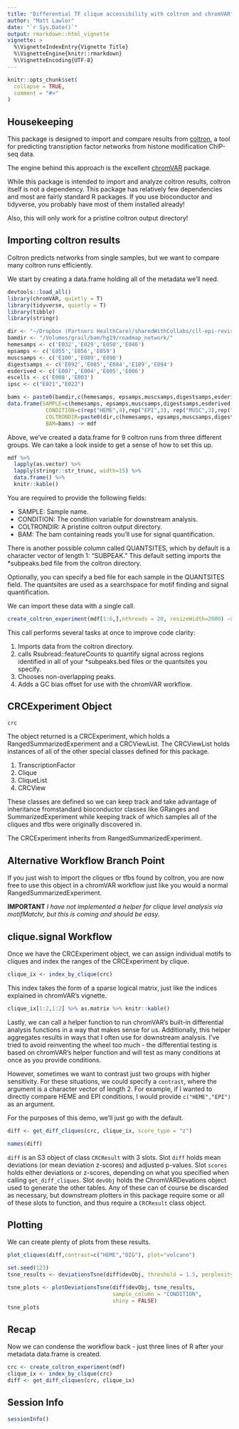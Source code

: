 ```yaml
---
title: "Differential TF clique accessibility with coltron and chromVAR"
author: "Matt Lawlor"
date: "`r Sys.Date()`"
output: rmarkdown::html_vignette
vignette: >
  %\VignetteIndexEntry{Vignette Title}
  %\VignetteEngine{knitr::rmarkdown}
  %\VignetteEncoding{UTF-8}
---
```


```r
knitr::opts_chunk$set(
  collapse = TRUE,
  comment = "#>"
)
```

## Housekeeping

This package is designed to import and compare results from
[coltron](https://pypi.org/project/coltron/), a tool for predicting 
transription factor networks from histone modification ChIP-seq data.

The engine behind this approach is the excellent [chromVAR](https://www.nature.com/articles/nmeth.4401) package.

While this package is intended to import and analyze coltron results, coltron itself 
is not a dependency. This package has relatively few dependencies and most 
are fairly standard R packages. If you use bioconductor and tidyverse, 
you probably have most of them installed already!

Also, this will only work for a pristine coltron output directory!

## Importing coltron results

Coltron predicts networks from single samples, but we want to 
compare many coltron runs efficiently.

We start by creating a data.frame holding all of the metadata we'll need.

```r
devtools::load_all()
library(chromVAR, quietly = T)
library(tidyverse, quietly = T)
library(tibble)
library(stringr)
```

```r
dir <- "~/Dropbox (Partners HealthCare)/sharedWithCollabs/cll-epi-revision/180413-fed-crc/crc/crc/"
bamdir <- "/Volumes/grail/bam/hg19/roadmap_network/"
hemesamps <- c('E032','E029','E050','E046')
epsamps <- c('E055','E056','E059')
muscsamps <- c('E100','E089','E090')
digestsamps <- c('E092','E085','E084','E109','E094')
esderived <- c('E007','E004','E005','E006')
escells <- c('E008','E003')
ipsc <- c("E021","E022")

bams <- paste0(bamdir,c(hemesamps, epsamps,muscsamps,digestsamps,esderived,escells,ipsc),"_H3K27AC.hg19.sorted.bam")
data.frame(SAMPLE=c(hemesamps, epsamps,muscsamps,digestsamps,esderived,escells,ipsc),
			CONDITION=c(rep("HEME",4),rep("EPI",3), rep("MUSC",3),rep("DIG",5),rep('ESder',4),rep('ESC',2),rep("iPSC",2)),
			COLTRONDIR=paste0(dir,c(hemesamps, epsamps,muscsamps,digestsamps,esderived,escells,ipsc),"_H3K27AC/"),
			BAM=bams) -> mdf
```

Above, we've created a data.frame for 9 coltron runs from three different
groups. We can take a look inside to get a sense of how to set this up.

```r
mdf %>% 
  lapply(as.vector) %>% 
  lapply(stringr::str_trunc, width=15) %>%
  data.frame() %>%
  knitr::kable()
```

You are required to provide the following fields:

* SAMPLE: Sample name.
* CONDITION: The condition variable for downstream analysis.
* COLTRONDIR: A pristine coltron output directory.
* BAM: The bam containing reads you'll use for signal quantification.

There is another possible column called QUANTSITES, 
which by default is a character vector of length 1: "SUBPEAK." This
default setting imports the *subpeaks.bed file from the coltron directory.

Optionally, you can specify a bed file for each sample in the QUANTSITES field.
The quantsites are used as a searchspace for motif finding and signal quantification.

We can import these data with a single call.

```r
create_coltron_experiment(mdf[1:6,],nthreads = 20, resizeWidth=2000) -> crc
```

This call performs several tasks at once to improve code clarity:

1. Imports data from the coltron directory.
1. calls Rsubread::featureCounts to quantify signal across regions identified in all of your 
*subpeaks.bed files or the quantsites you specify.
1. Chooses non-overlapping peaks.
1. Adds a GC bias offset for use with the chromVAR workflow.

## CRCExperiment Object

```r
crc
```

The object returned is a CRCExperiment, which holds a 
RangedSummarizedExperiment and a CRCViewList. The CRCViewList
holds instances of all of the other special classes defined for this package.

1. TranscriptionFactor
1. Clique
1. CliqueList
1. CRCView

These classes are defined so we can keep track and take advantage of
inheritance fromstandard bioconductor classes like 
GRanges and SummarizedExperiment while keeping track of which samples
all of the cliques and tfbs were originally discovered in.

The CRCExperiment inherits from RangedSummarizedExperiment.

## Alternative Workflow Branch Point

If you just wish to import the cliques or tfbs found by coltron, 
you are now free to use this object in a chromVAR workflow just like you 
would a normal RangedSummarizedExperiment.

**IMPORTANT** 
*I have not implemented a helper for clique level analysis via
motifMatchr, but this is coming and should be easy.*

## clique.signal Workflow
 
Once we have the CRCExperiment object, we can assign individual motifs to
cliques and index the ranges of the CRCExperiment by clique.

```r
clique_ix <- index_by_clique(crc)
```

This index takes the form of a sparse logical matrix, just like
the indices explained in chromVAR's vignette.

```r
clique_ix[1:2,1:2] %>% as.matrix %>% knitr::kable()
```

Lastly, we can call a helper function to run chromVAR's built-in
differential analysis functions in a way that makes sense for us.
Additionally, this helper aggregates results in ways that I often
use for downstream analysis. I've tried to avoid reinventing the wheel
too much - the differential testing is based on chromVAR's helper function
and will test as many conditions at once as you provide conditions.

However, sometimes we want to contrast just two groups with higher sensitivity.
For these situations, we could specify a `contrast`, where the argument is
a character vector of length 2. For example, if I wanted to directly compare
HEME and EPI conditions, I would provide `c("HEME","EPI")` as an argument.

For the purposes of this demo, we'll just go with the default.

```r
diff <- get_diff_cliques(crc, clique_ix, score_type = "z")

names(diff)
```
`diff` is an S3 object of class `CRCResult` with 3 slots.
Slot `diff` holds mean deviations (or mean deviation z-scores)
and adjusted p-values. Slot `scores` holds either deviations or z-scores,
depending on what you specified when calling `get_diff_cliques`. Slot `devObj`
holds the ChromVARDevations object used to generate the other tables. Any of these can of
course be discarded as necessary, but downstream plotters in this package
require some or all of these slots to function, and thus require a `CRCResult`
class object.

## Plotting

We can create plenty of plots from these results.

```r
plot_cliques(diff,contrast=c("HEME","DIG"), plot="volcano")
```


```r
set.seed(123)
tsne_results <- deviationsTsne(diff$devObj, threshold = 1.5, perplexity = 10)

tsne_plots <- plotDeviationsTsne(diff$devObj, tsne_results, 
                                 sample_column = "CONDITION", 
                                 shiny = FALSE)
tsne_plots
```

## Recap

Now we can condense the workflow back - just three lines of R after your
metadata data.frame is created.

```r
crc <- create_coltron_experiment(mdf)
clique_ix <- index_by_clique(crc)
diff <- get_diff_cliques(crc, clique_ix)
```


## Session Info
```r
sessionInfo()
```
